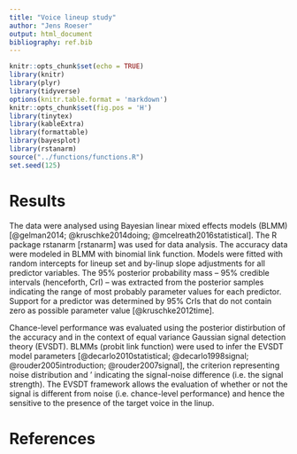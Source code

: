 ```yaml
---
title: "Voice lineup study"
author: "Jens Roeser"
output: html_document
bibliography: ref.bib
---
```


```r
knitr::opts_chunk$set(echo = TRUE)
library(knitr)
library(plyr)
library(tidyverse)
options(knitr.table.format = 'markdown')
knitr::opts_chunk$set(fig.pos = 'H')
library(tinytex)
library(kableExtra)
library(formattable)
library(bayesplot)
library(rstanarm)
source("../functions/functions.R")
set.seed(125)

```


# Results

The data were analysed using Bayesian linear mixed effects models (BLMM) [@gelman2014; @kruschke2014doing; @mcelreath2016statistical]. The R package rstanarm [rstanarm] was used for data analysis. The accuracy data were modeled in BLMM with binomial link function. Models were fitted with random intercepts for lineup set and by-linup slope adjustments for all predictor variables. The 95\% posterior probability mass -- 95\% credible intervals (henceforth, CrI) -- was extracted from the posterior samples indicating the range of most probably parameter values for each predictor. Support for a predictor was determined by 95\% CrIs that do not contain zero as possible parameter value [@kruschke2012time].\footnote{Models were fitted with weakly informative priors [see @mcelreath2016statistical] and run with 2,000 iterations, 3 chains with a warm-up of 1,000 iterations. Model convergence was evaluated using the Gelman-Rubin statistic ($\hat{R}$~=~1) [@gelman1992] and traceplots of the Markov chain Monte Carlo chains.}

Chance-level performance was evaluated using the posterior distirbution of the accuracy and in the context of equal variance Gaussian signal detection theory (EVSDT). BLMMs (probit link function) were used to infer the EVSDT model parameters [@decarlo2010statistical; @decarlo1998signal; @rouder2005introduction; @rouder2007signal], the criterion \textit{c} representing noise distribution and \textit{d}' indicating the signal-noise difference (i.e. the signal strength). The EVSDT framework allows the evaluation of whether or not the signal is different from noise (i.e. chance-level performance) and hence the sensitive to the presence of the target voice in the linup.



# References




